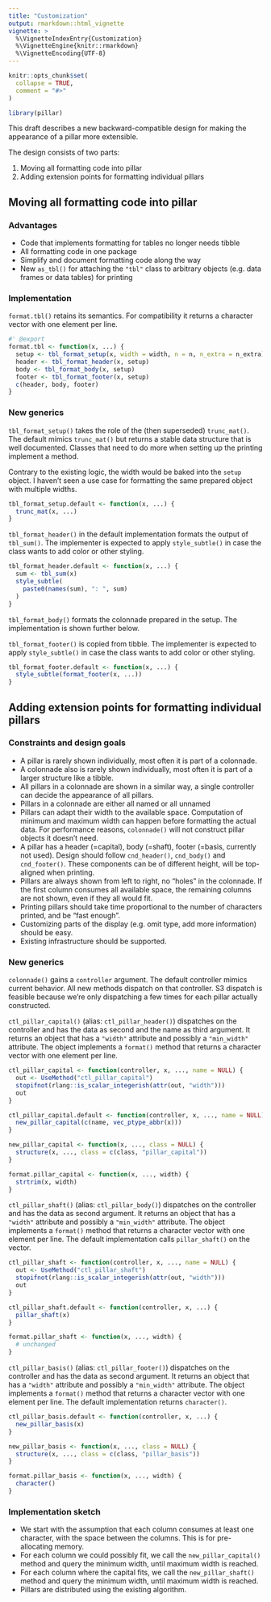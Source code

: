 ```yaml
---
title: "Customization"
output: rmarkdown::html_vignette
vignette: >
  %\VignetteIndexEntry{Customization}
  %\VignetteEngine{knitr::rmarkdown}
  %\VignetteEncoding{UTF-8}
---
```


```r
knitr::opts_chunk$set(
  collapse = TRUE,
  comment = "#>"
)
```

```r
library(pillar)
```

This draft describes a new backward-compatible design for making the appearance of a pillar more extensible.

The design consists of two parts:

1. Moving all formatting code into pillar
1. Adding extension points for formatting individual pillars


## Moving all formatting code into pillar

### Advantages

- Code that implements formatting for tables no longer needs tibble
- All formatting code in one package
- Simplify and document formatting code along the way
- New `as_tbl()` for attaching the `"tbl"` class to arbitrary objects (e.g. data frames or data tables) for printing

### Implementation

`format.tbl()` retains its semantics.
For compatibility it returns a character vector with one element per line.

```r
#' @export
format.tbl <- function(x, ...) {
  setup <- tbl_format_setup(x, width = width, n = n, n_extra = n_extra)
  header <- tbl_format_header(x, setup)
  body <- tbl_format_body(x, setup)
  footer <- tbl_format_footer(x, setup)
  c(header, body, footer)
}
```

### New generics

`tbl_format_setup()` takes the role of the (then superseded) `trunc_mat()`.
The default mimics `trunc_mat()` but returns a stable data structure that is well documented.
Classes that need to do more when setting up the printing implement a method.

Contrary to the existing logic, the width would be baked into the `setup` object.
I haven't seen a use case for formatting the same prepared object with multiple widths.

```r
tbl_format_setup.default <- function(x, ...) {
  trunc_mat(x, ...)
}
```

`tbl_format_header()` in the default implementation formats the output of `tbl_sum()`.
The implementer is expected to apply `style_subtle()` in case the class wants to add color or other styling.

```r
tbl_format_header.default <- function(x, ...) {
  sum <- tbl_sum(x)
  style_subtle(
    paste0(names(sum), ": ", sum)
  )
}
```

`tbl_format_body()` formats the colonnade prepared in the setup.
The implementation is shown further below.

`tbl_format_footer()` is copied from tibble.
The implementer is expected to apply `style_subtle()` in case the class wants to add color or other styling.

```r
tbl_format_footer.default <- function(x, ...) {
  style_subtle(format_footer(x, ...))
}
```

## Adding extension points for formatting individual pillars

### Constraints and design goals

- A pillar is rarely shown individually, most often it is part of a colonnade.
- A colonnade also is rarely shown individually, most often it is part of a larger structure like a tibble.
- All pillars in a colonnade are shown in a similar way, a single controller can decide the appearance of all pillars.
- Pillars in a colonnade are either all named or all unnamed
- Pillars can adapt their width to the available space. Computation of minimum and maximum width can happen before formatting the actual data. For performance reasons, `colonnade()` will not construct pillar objects it doesn't need.
- A pillar has a header (=capital), body (=shaft), footer (=basis, currently not used). Design should follow `cnd_header()`, `cnd_body()` and `cnd_footer()`. These components can be of different height, will be top-aligned when printing.
- Pillars are always shown from left to right, no "holes" in the colonnade. If the first column consumes all available space, the remaining columns are not shown, even if they all would fit.
- Printing pillars should take time proportional to the number of characters printed, and be "fast enough".
- Customizing parts of the display (e.g. omit type, add more information) should be easy.
- Existing infrastructure should be supported.


### New generics

`colonnade()` gains a `controller` argument. The default controller mimics current behavior.
All new methods dispatch on that controller.
S3 dispatch is feasible because we're only dispatching a few times for each pillar actually constructed.

`ctl_pillar_capital()` (alias: `ctl_pillar_header()`) dispatches on the controller and has the data as second and the name as third argument.
It returns an object that has a `"width"` attribute and possibly a `"min_width"` attribute.
The object implements a `format()` method that returns a character vector with one element per line.

```r
ctl_pillar_capital <- function(controller, x, ..., name = NULL) {
  out <- UseMethod("ctl_pillar_capital")
  stopifnot(rlang::is_scalar_integerish(attr(out, "width")))
  out
}

ctl_pillar_capital.default <- function(controller, x, ..., name = NULL) {
  new_pillar_capital(c(name, vec_ptype_abbr(x)))
}

new_pillar_capital <- function(x, ..., class = NULL) {
  structure(x, ..., class = c(class, "pillar_capital"))
}

format.pillar_capital <- function(x, ..., width) {
  strtrim(x, width)
}
```

`ctl_pillar_shaft()` (alias: `ctl_pillar_body()`) dispatches on the controller and has the data as second argument.
It returns an object that has a `"width"` attribute and possibly a `"min_width"` attribute.
The object implements a `format()` method that returns a character vector with one element per line.
The default implementation calls `pillar_shaft()` on the vector.

```r
ctl_pillar_shaft <- function(controller, x, ..., name = NULL) {
  out <- UseMethod("ctl_pillar_shaft")
  stopifnot(rlang::is_scalar_integerish(attr(out, "width")))
  out
}

ctl_pillar_shaft.default <- function(controller, x, ...) {
  pillar_shaft(x)
}

format.pillar_shaft <- function(x, ..., width) {
  # unchanged
}
```

`ctl_pillar_basis()` (alias: `ctl_pillar_footer()`) dispatches on the controller and has the data as second argument.
It returns an object that has a `"width"` attribute and possibly a `"min_width"` attribute.
The object implements a `format()` method that returns a character vector with one element per line.
The default implementation returns `character()`.

```r
ctl_pillar_basis.default <- function(controller, x, ...) {
  new_pillar_basis(x)
}

new_pillar_basis <- function(x, ..., class = NULL) {
  structure(x, ..., class = c(class, "pillar_basis"))
}

format.pillar_basis <- function(x, ..., width) {
  character()
}
```


### Implementation sketch

- We start with the assumption that each column consumes at least one character, with the space between the columns. This is for pre-allocating memory.
- For each column we could possibly fit, we call the `new_pillar_capital()` method and query the minimum width, until maximum width is reached.
- For each column where the capital fits, we call the `new_pillar_shaft()` method and query the minimum width, until maximum width is reached.
- Pillars are distributed using the existing algorithm.
